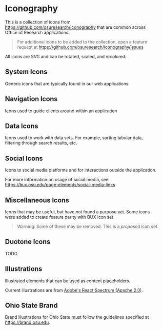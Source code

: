 


<Meta title="Design Tokens / Iconography" />

# Iconography

This is a collection of icons from https://github.com/osuresearch/iconography that are common across Office of Research applications.

> For additional icons to be added to the collection, open a feature request at https://github.com/osuresearch/iconography/issues

All icons are SVG and can be rotated, scaled, and recolored.

## System Icons

Generic icons that are typically found in our web applications

<IconLibrary name="system" />

## Navigation Icons

Icons used to guide clients around within an application

<IconLibrary name="navigation" />

## Data Icons

Icons used to work with data sets. For example, sorting tabular data, filtering through search results, etc.

<IconLibrary name="data" />

## Social Icons

Icons to social media platforms and for interactions outside the application.

For more information on usage of social media, see https://bux.osu.edu/page-elements/social-media-links

<IconLibrary name="social" />

## Miscellaneous Icons

Icons that may be useful, but have not found a purpose yet. Some icons were added to create feature parity with BUX icon set.

>Warning: Some of these may be removed. This is a *proposed* icon set.

<IconLibrary name="misc" />

## Duotone Icons

TODO

## Illustrations

Illustrated elements that can be used as content placeholders.

Current illustrations are from [Adobe's React Spectrum (Apache 2.0)](https://www.npmjs.com/package/@spectrum-icons/illustrations).

<IllustrationLibrary group="system" />

## Ohio State Brand

Brand illustrations for Ohio State must follow the guidelines specified at https://brand.osu.edu.

<IconLibrary name="osu" />
<IllustrationLibrary group="osu" />
